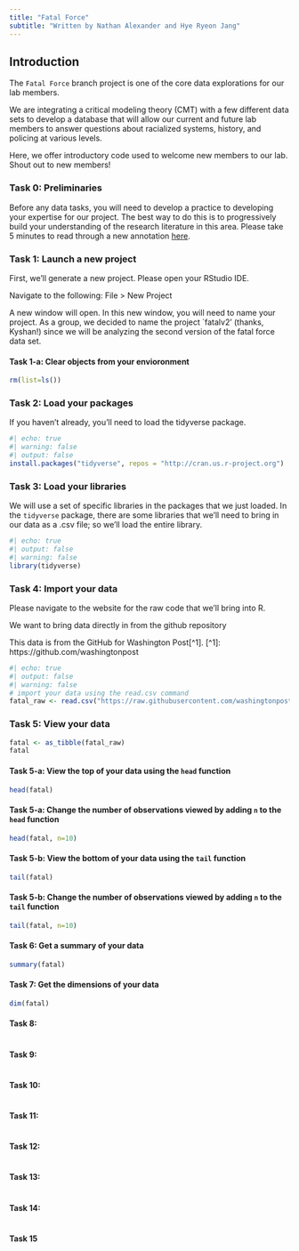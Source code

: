 ```yaml
---
title: "Fatal Force"
subtitle: "Written by Nathan Alexander and Hye Ryeon Jang"
---
```


## Introduction
The `Fatal Force` branch project is one of the core data explorations for our lab members. 

We are integrating a critical modeling theory (CMT) with a few different data sets to develop a database that will allow our current and future lab members to answer questions about racialized systems, history, and policing at various levels.

Here, we offer introductory code used to welcome new members to our lab. Shout out to new members!

### Task 0: Preliminaries

Before any data tasks, you will need to develop a practice to developing your expertise for our project. The best way to do this is to progressively build your understanding of the research literature in this area. Please take 5 minutes to read through a new annotation [here](https://docs.google.com/document/d/1Px7ZqAVGPz_B2i2vURRxIhVweMLPIyiX8fGLKRArhjY/edit?usp=drive_link).

### Task 1: Launch a new project

First, we'll generate a new project. Please open your RStudio IDE.

Navigate to the following: File > New Project

A new window will open. In this new window, you will need to name your project. As a group, we decided to name the project `fatalv2' (thanks, Kyshan!) since we will be analyzing the second version of the fatal force data set.

#### Task 1-a: Clear objects from your envioronment

```r
rm(list=ls())
```


### Task 2: Load your packages
If you haven't already, you'll need to load the tidyverse package.

```r
#| echo: true
#| warning: false
#| output: false
install.packages("tidyverse", repos = "http://cran.us.r-project.org")
```

### Task 3: Load your libraries
We will use a set of specific libraries in the packages that we just loaded. In the `tidyverse` package, there are some libraries that we'll need to bring in our data as a .csv file; so we'll load the entire library.

```r
#| echo: true
#| output: false
#| warning: false
library(tidyverse)
```

### Task 4: Import your data

Please navigate to the website for the raw code that we'll bring into R.

We want to bring data directly in from the github repository

This data is from the GitHub for Washington Post[^1].
[^1]: https://github.com/washingtonpost

```r
#| echo: true
#| output: false
#| warning: false
# import your data using the read.csv command
fatal_raw <- read.csv("https://raw.githubusercontent.com/washingtonpost/data-police-shootings/master/v2/fatal-police-shootings-data.csv")
```

### Task 5: View your data

```r
fatal <- as_tibble(fatal_raw)
fatal
```


#### Task 5-a: View the top of your data using the `head` function

```r
head(fatal)
```

#### Task 5-a: Change the number of observations viewed by adding `n` to the `head` function

```r
head(fatal, n=10)
```

#### Task 5-b: View the bottom of your data using the `tail` function

```r
tail(fatal)
```

#### Task 5-b: Change the number of observations viewed by adding `n` to the `tail` function

```r
tail(fatal, n=10)
```

#### Task 6: Get a summary of your data

```r
summary(fatal)
```


#### Task 7: Get the dimensions of your data

```r
dim(fatal)
```

#### Task 8:


```r

```

#### Task 9:


```r

```


#### Task 10:

```r

```

#### Task 11:

```r

```

#### Task 12:

```r

```

#### Task 13:


```r

```

#### Task 14:


```r

```

#### Task 15